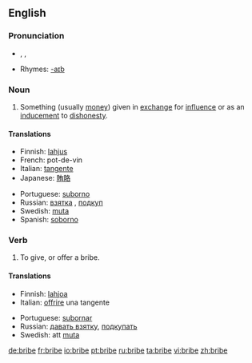 ==English==

===Pronunciation===
*{{AHD|brīb}}, {{IPA|/braɪb/}}, {{SAMPA|/braIb/}}
*Rhymes: [[Rhymes:English:-aɪb|-aɪb]]

===Noun===
{{en-noun}}

# Something (usually [[money]]) given in [[exchange]] for [[influence]] or as an [[inducement]] to [[dishonesty]].

====Translations====
{{top}}
*Finnish: [[lahjus]]
*French: pot-de-vin
*Italian: [[tangente]] {{f}}
*Japanese: [[賄賂]]
{{mid}}
*Portuguese: [[suborno]]
*Russian: [[взятка]] {{f}}, [[подкуп]] {{m}}
*Swedish: [[muta]]
*Spanish: [[soborno]]
{{bottom}}

===Verb===
{{en-verb|brib|ing}}

# To give, or offer a bribe.

====Translations====
{{top}}
*Finnish: [[lahjoa]]
*Italian: [[offrire]] una tangente
{{mid}}
*Portuguese: [[subornar]]
*Russian: [[давать взятку]], [[подкупать]]
*Swedish: att [[muta]]
{{bottom}}

[[de:bribe]]
[[fr:bribe]]
[[io:bribe]]
[[pt:bribe]]
[[ru:bribe]]
[[ta:bribe]]
[[vi:bribe]]
[[zh:bribe]]